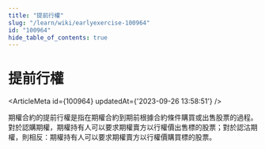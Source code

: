 ```yaml
---
title: "提前行權"
slug: "/learn/wiki/earlyexercise-100964"
id: "100964"
hide_table_of_contents: true
---
```



# 提前行權

<ArticleMeta id={100964} updatedAt={'2023-09-26 13:58:51'} />
<div className='border-solid border-b border-t-0 my-4 border-[var(--ifm-color-gray-300)]' />

期權合約的提前行權是指在期權合約到期前根據合約條件購買或出售股票的過程。對於認購期權，期權持有人可以要求期權賣方以行權價出售標的股票；對於認沽期權，則相反：期權持有人可以要求期權賣方以行權價購買標的股票。

